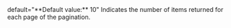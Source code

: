   

  
<ParamField body="per_page" type="integer" >  
<MaxValue100 />   
default="**Default value:** 10"    
Indicates the number of items returned for each page of the pagination.  
</ParamField>